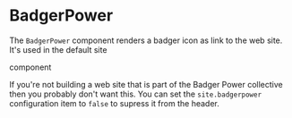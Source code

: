 
# BadgerPower

The `BadgerPower` component renders a badger icon as link to the
<BadgerPowerLink/> web site. It's used in the default site
<Link to="/content/header" code="Header"/> component

If you're not building a web site that is part of the Badger Power
collective then you probably don't want this.  You can set the
`site.badgerpower` configuration item to `false` to supress it from the
header.

<Example
  Component={PowerCode}
  code={PowerSrc}
  expand
/>
